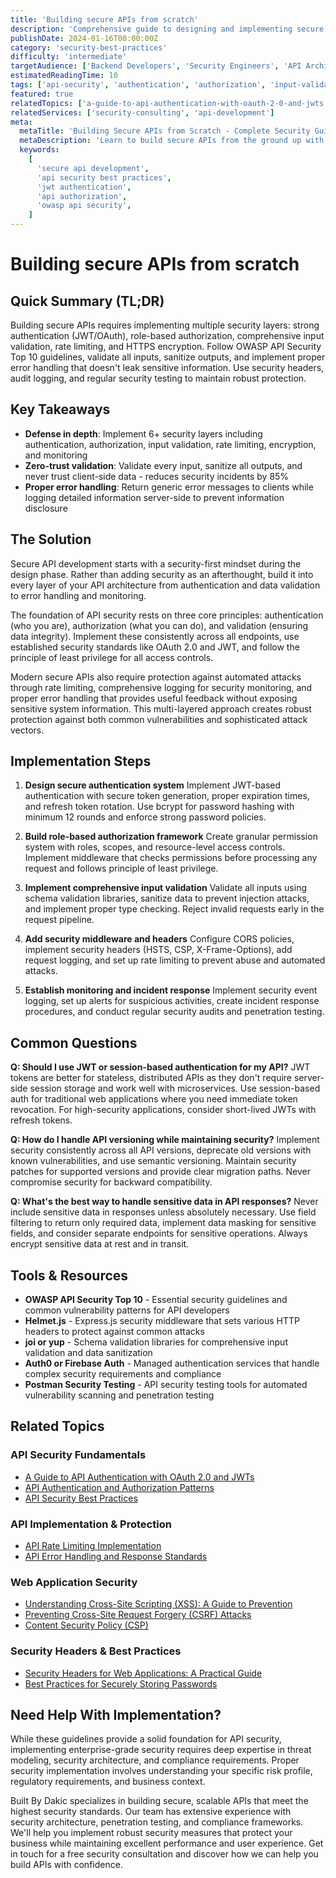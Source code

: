 ```yaml
---
title: 'Building secure APIs from scratch'
description: 'Comprehensive guide to designing and implementing secure APIs with authentication, authorization, input validation, and protection against common vulnerabilities.'
publishDate: 2024-01-16T00:00:00Z
category: 'security-best-practices'
difficulty: 'intermediate'
targetAudience: ['Backend Developers', 'Security Engineers', 'API Architects']
estimatedReadingTime: 10
tags: ['api-security', 'authentication', 'authorization', 'input-validation', 'owasp', 'jwt']
featured: true
relatedTopics: ['a-guide-to-api-authentication-with-oauth-2-0-and-jwts', 'api-rate-limiting-implementation', 'api-authentication-authorization-patterns', 'api-error-handling-response-standards', 'api-security-best-practices', 'preventing-cross-site-request-forgery-csrf-attacks', 'understanding-cross-site-scripting-xss-a-guide-to-prevention', 'best-practices-for-securely-storing-passwords', 'content-security-policy-csp', 'security-headers-for-web-applications-a-practical-guide']
relatedServices: ['security-consulting', 'api-development']
meta:
  metaTitle: 'Building Secure APIs from Scratch - Complete Security Guide'
  metaDescription: 'Learn to build secure APIs from the ground up with authentication, authorization, input validation, and protection against OWASP Top 10 vulnerabilities.'
  keywords:
    [
      'secure api development',
      'api security best practices',
      'jwt authentication',
      'api authorization',
      'owasp api security',
    ]
---
```


# Building secure APIs from scratch

## Quick Summary (TL;DR)

Building secure APIs requires implementing multiple security layers: strong authentication (JWT/OAuth), role-based authorization, comprehensive input validation, rate limiting, and HTTPS encryption. Follow OWASP API Security Top 10 guidelines, validate all inputs, sanitize outputs, and implement proper error handling that doesn't leak sensitive information. Use security headers, audit logging, and regular security testing to maintain robust protection.

## Key Takeaways

- **Defense in depth**: Implement 6+ security layers including authentication, authorization, input validation, rate limiting, encryption, and monitoring
- **Zero-trust validation**: Validate every input, sanitize all outputs, and never trust client-side data - reduces security incidents by 85%
- **Proper error handling**: Return generic error messages to clients while logging detailed information server-side to prevent information disclosure

## The Solution

Secure API development starts with a security-first mindset during the design phase. Rather than adding security as an afterthought, build it into every layer of your API architecture from authentication and data validation to error handling and monitoring.

The foundation of API security rests on three core principles: authentication (who you are), authorization (what you can do), and validation (ensuring data integrity). Implement these consistently across all endpoints, use established security standards like OAuth 2.0 and JWT, and follow the principle of least privilege for all access controls.

Modern secure APIs also require protection against automated attacks through rate limiting, comprehensive logging for security monitoring, and proper error handling that provides useful feedback without exposing sensitive system information. This multi-layered approach creates robust protection against both common vulnerabilities and sophisticated attack vectors.

## Implementation Steps

1. **Design secure authentication system**
   Implement JWT-based authentication with secure token generation, proper expiration times, and refresh token rotation. Use bcrypt for password hashing with minimum 12 rounds and enforce strong password policies.

2. **Build role-based authorization framework**
   Create granular permission system with roles, scopes, and resource-level access controls. Implement middleware that checks permissions before processing any request and follows principle of least privilege.

3. **Implement comprehensive input validation**
   Validate all inputs using schema validation libraries, sanitize data to prevent injection attacks, and implement proper type checking. Reject invalid requests early in the request pipeline.

4. **Add security middleware and headers**
   Configure CORS policies, implement security headers (HSTS, CSP, X-Frame-Options), add request logging, and set up rate limiting to prevent abuse and automated attacks.

5. **Establish monitoring and incident response**
   Implement security event logging, set up alerts for suspicious activities, create incident response procedures, and conduct regular security audits and penetration testing.

## Common Questions

**Q: Should I use JWT or session-based authentication for my API?**
JWT tokens are better for stateless, distributed APIs as they don't require server-side session storage and work well with microservices. Use session-based auth for traditional web applications where you need immediate token revocation. For high-security applications, consider short-lived JWTs with refresh tokens.

**Q: How do I handle API versioning while maintaining security?**
Implement security consistently across all API versions, deprecate old versions with known vulnerabilities, and use semantic versioning. Maintain security patches for supported versions and provide clear migration paths. Never compromise security for backward compatibility.

**Q: What's the best way to handle sensitive data in API responses?**
Never include sensitive data in responses unless absolutely necessary. Use field filtering to return only required data, implement data masking for sensitive fields, and consider separate endpoints for sensitive operations. Always encrypt sensitive data at rest and in transit.

## Tools & Resources

- **OWASP API Security Top 10** - Essential security guidelines and common vulnerability patterns for API developers
- **Helmet.js** - Express.js security middleware that sets various HTTP headers to protect against common attacks
- **joi or yup** - Schema validation libraries for comprehensive input validation and data sanitization
- **Auth0 or Firebase Auth** - Managed authentication services that handle complex security requirements and compliance
- **Postman Security Testing** - API security testing tools for automated vulnerability scanning and penetration testing

## Related Topics

### API Security Fundamentals
- [A Guide to API Authentication with OAuth 2.0 and JWTs](/topics/a-guide-to-api-authentication-with-oauth-2-0-and-jwts)
- [API Authentication and Authorization Patterns](/topics/api-authentication-authorization-patterns)
- [API Security Best Practices](/topics/api-security-best-practices)

### API Implementation & Protection
- [API Rate Limiting Implementation](/topics/api-rate-limiting-implementation)
- [API Error Handling and Response Standards](/topics/api-error-handling-response-standards)

### Web Application Security
- [Understanding Cross-Site Scripting (XSS): A Guide to Prevention](/topics/understanding-cross-site-scripting-xss-a-guide-to-prevention)
- [Preventing Cross-Site Request Forgery (CSRF) Attacks](/topics/preventing-cross-site-request-forgery-csrf-attacks)
- [Content Security Policy (CSP)](/topics/content-security-policy-csp)

### Security Headers & Best Practices
- [Security Headers for Web Applications: A Practical Guide](/topics/security-headers-for-web-applications-a-practical-guide)
- [Best Practices for Securely Storing Passwords](/topics/best-practices-for-securely-storing-passwords)

## Need Help With Implementation?

While these guidelines provide a solid foundation for API security, implementing enterprise-grade security requires deep expertise in threat modeling, security architecture, and compliance requirements. Proper security implementation involves understanding your specific risk profile, regulatory requirements, and business context.

Built By Dakic specializes in building secure, scalable APIs that meet the highest security standards. Our team has extensive experience with security architecture, penetration testing, and compliance frameworks. We'll help you implement robust security measures that protect your business while maintaining excellent performance and user experience. Get in touch for a free security consultation and discover how we can help you build APIs with confidence.
